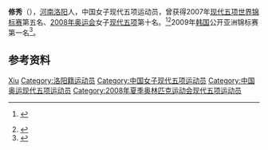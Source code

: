 '''修秀'''（{{bd|1987年|12月4日||}}），[[河南|河南]][[洛阳|洛阳]]人，中国女子现代五项运动员，曾获得2007年[[现代五项世界锦标赛|现代五项世界锦标赛]]第五名、[[2008年奥运会|2008年奥运会]]女子[[现代五项|现代五项]]第十名。<ref>{{cite sports-reference|1=Xiu Xiu|2=http://www.sports-reference.com/olympics/athletes/xi/xiu-xiu-1.html|3=16 June 2013}} {{Wayback|url=http://www.sports-reference.com/olympics/athletes/xi/xiu-xiu-1.html |date=20200418103807 }}</ref><ref>{{Cite web |url=http://2008teamchina.olympic.cn/index.php/personview/personsen/1754 |title=BEIJING 2008 OLYMPIC GAMES CHINESE SPORTS DELEGATION ROSTER |access-date=2016-09-01 |archive-url=https://web.archive.org/web/20110707045425/http://2008teamchina.olympic.cn/index.php/personview/personsen/1754 |archive-date=2011-07-07 |dead-url=yes }}</ref>2009年[[韩国|韩国]]公开亚洲锦标赛第一名<ref>{{cite web |url=http://www.pentathlon.org/component/uipm/athleteprofile/pentathlete/2194-xiu-xiu |title=Athlete profile: Xiu Xiu |publisher=Pentathlon.org |accessdate=2013-06-17|deadurl=yes |archiveurl=https://web.archive.org/web/20120817220540/http://www.pentathlon.org/component/uipm/athleteprofile/pentathlete/2194-xiu-xiu |archivedate=2012-08-17}}</ref>。

== 参考资料 ==
{{reflist}}

{{Authority control}}
{{DEFAULTSORT:Xi修}}
[[Category:修姓|Xiu]]
[[Category:洛阳籍运动员|Category:洛阳籍运动员]]
[[Category:中国女子现代五项运动员|Category:中国女子现代五项运动员]]
[[Category:中国奥运现代五项运动员|Category:中国奥运现代五项运动员]]
[[Category:2008年夏季奥林匹克运动会现代五项运动员|Category:2008年夏季奥林匹克运动会现代五项运动员]]